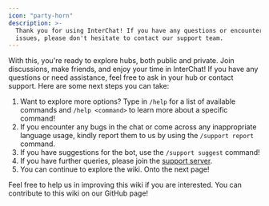 ```yaml
---
icon: "party-horn"
description: >-
  Thank you for using InterChat! If you have any questions or encounter any
  issues, please don't hesitate to contact our support team.
---
```


With this, you're ready to explore hubs, both public and private. Join discussions, make friends, and enjoy your time in InterChat! If you have any questions or need assistance, feel free to ask in your hub or contact support. Here are some next steps you can take:

1. Want to explore more options? Type in `/help` for a list of available commands and `/help <command>` to learn more about a specific command!
2. If you encounter any bugs in the chat or come across any inappropriate language usage, kindly report them to us by using the `/support report` command.
3. If you have suggestions for the bot, use the `/support suggest` command!
4. If you have further queries, please join the [support server](https://discord.gg/8NzFveeWTQ).
5. You can continue to explore the wiki. Onto the next page!

Feel free to help us in improving this wiki if you are interested. You can contribute to this wiki on our GitHub page!

